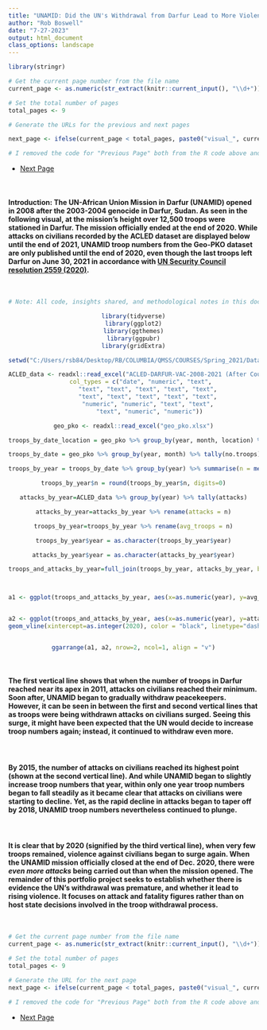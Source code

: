 ```yaml
---
title: "UNAMID: Did the UN's Withdrawal from Darfur Lead to More Violence against Civilians?"
author: "Rob Boswell"
date: "7-27-2023"
output: html_document
class_options: landscape
---
```


```r

library(stringr)

# Get the current page number from the file name
current_page <- as.numeric(str_extract(knitr::current_input(), "\\d+"))

# Set the total number of pages
total_pages <- 9

# Generate the URLs for the previous and next pages

next_page <- ifelse(current_page < total_pages, paste0("visual_", current_page + 1, "-darfur_violence.html"), NA)

# I removed the code for "Previous Page" both from the R code above and from the html code below because this is the first page

```

<ul class="pager">
  <li><a href="`r next_page`">Next Page</a></li>
</ul>


<br>

#### **Introduction:** The UN-African Union Mission in Darfur (UNAMID) opened in 2008 after the 2003-2004 genocide in Darfur, Sudan. As seen in the following visual, at the mission's height over 12,500 troops were stationed in Darfur. The mission officially ended at the end of 2020. While attacks on civilians recorded by the ACLED dataset are displayed below until the end of 2021, UNAMID troop numbers from the Geo-PKO dataset are only published until the end of 2020, even though the last troops left Darfur on June 30, 2021 in accordance with [UN Security Council resolution 2559 (2020)](https://documents-dds-ny.un.org/doc/UNDOC/GEN/N20/382/73/PDF/N2038273.pdf).

<br>

<center>
```R

# Note: All code, insights shared, and methodological notes in this document and other documents in this portfolio ARE NOT open source and MUST be cited.

library(tidyverse)
library(ggplot2)
library(ggthemes)
library(ggpubr)
library(gridExtra)

setwd("C:/Users/rsb84/Desktop/RB/COLUMBIA/QMSS/COURSES/Spring_2021/Data Visualization/End_project")

ACLED_data <- readxl::read_excel("ACLED-DARFUR-VAC-2008-2021 (After Course Ended-for 2023 Portfolio)-UPDATED VERSION-inter1_numbers_replaced_with_actor_names.xlsx", 
     col_types = c("date", "numeric", "text", 
         "text", "text", "text", "text", "text", 
         "text", "text", "text", "text", "text", 
         "numeric", "numeric", "text", "text", 
         "text", "numeric", "numeric"))

geo_pko <- readxl::read_excel("geo_pko.xlsx")

troops_by_date_location = geo_pko %>% group_by(year, month, location) %>% tally(no.troops)

troops_by_date = geo_pko %>% group_by(year, month) %>% tally(no.troops)

troops_by_year = troops_by_date %>% group_by(year) %>% summarise(n = mean(n))

troops_by_year$n = round(troops_by_year$n, digits=0)

attacks_by_year=ACLED_data %>% group_by(year) %>% tally(attacks)

attacks_by_year=attacks_by_year %>% rename(attacks = n)

troops_by_year=troops_by_year %>% rename(avg_troops = n)

troops_by_year$year = as.character(troops_by_year$year)

attacks_by_year$year = as.character(attacks_by_year$year)

troops_and_attacks_by_year=full_join(troops_by_year, attacks_by_year, by="year")



a1 <- ggplot(troops_and_attacks_by_year, aes(x=as.numeric(year), y=avg_troops)) + geom_line(lwd=1.6, aes(color = avg_troops, size=3), color="steelblue") + scale_x_continuous("Year", breaks=0:2100) + scale_y_continuous("Average Number of Troops") + theme_wsj() + theme(title =element_text(size=18, color= "steelblue", face='bold'), axis.title.x=element_blank(), axis.title.y=element_blank(), axis.text.x = element_text(size = 9.7), axis.text.y = element_text(size = 12), legend.position="none", plot.caption = element_text(color = "steelblue", face = "bold", size=14)) + geom_vline(xintercept=as.integer(2011), color = "black", linetype="dashed", size = 1.2) + geom_vline(xintercept=as.integer(2015), color = "black", linetype="dashed", size = 1.2) + geom_vline(xintercept=as.integer(2020), color = "black", linetype="dashed", size = 1.2) + labs(title="Average Number of Troops in UNAMID, by Year", caption="")


a2 <- ggplot(troops_and_attacks_by_year, aes(x=as.numeric(year), y=attacks)) + geom_line(lwd=1.6, aes(color = attacks, size=3), color="red") + scale_x_continuous("Year", breaks=0:2100) + scale_y_continuous("Number of Attacks on Civilians") + theme_wsj() + theme(title =element_text(size=18, color= "steelblue", face='bold'), axis.title.x=element_blank(), axis.title.y=element_blank(), axis.text.x = element_text(size = 9.7), axis.text.y = element_text(size = 12), legend.position="none", plot.caption = element_text(color = "steelblue", face = "bold", size=14)) + geom_vline(xintercept=as.integer(2011), color = "black", linetype="dashed", size = 1.2) + geom_vline(xintercept=as.integer(2015), color = "black", linetype="dashed", size = 1.2) +
geom_vline(xintercept=as.integer(2020), color = "black", linetype="dashed", size = 1.2) + labs(title="Number of Attacks on Darfur Civilians during UNAMID, by Year", caption="Sources: 1. Geo-PKO Dataset, v2.1, Uppsala University, 2. The ACLED Dataset")


ggarrange(a1, a2, nrow=2, ncol=1, align = "v")

```
</center>

<br>

#### The first vertical line shows that when the number of troops in Darfur reached near its apex in 2011, attacks on civilians reached their minimum. Soon after, UNAMID began to gradually withdraw peacekeepers. However, it can be seen in between the first and second vertical lines that as troops were being withdrawn attacks on civilians surged. Seeing this surge, it might have been expected that the UN would decide to increase troop numbers again; instead, it continued to withdraw even more. 

<br>

#### By 2015, the number of attacks on civilians reached its highest point (shown at the second vertical line). And while UNAMID began to slightly increase troop numbers that year, within only one year troop numbers began to fall steadily as it became clear that attacks on civilians were starting to decline. Yet, as the rapid decline in attacks began to taper off by 2018, UNAMID troop numbers nevertheless continued to plunge.

<br>

#### It is clear that by 2020 (signified by the third vertical line), when very few troops remained, violence against civilians began to surge again. When the UNAMID mission officially closed at the end of Dec. 2020, there were *even more attacks* being carried out than when the mission opened. The remainder of this portfolio project seeks to establish whether there is evidence the UN's withdrawal was premature, and whether it lead to rising violence. It focuses on attack and fatality figures rather than on host state decisions involved in the troop withdrawal process.

<br>

```r


# Get the current page number from the file name
current_page <- as.numeric(str_extract(knitr::current_input(), "\\d+"))

# Set the total number of pages
total_pages <- 9

# Generate the URL for the next page
next_page <- ifelse(current_page < total_pages, paste0("visual_", current_page + 1, "-darfur_violence.html"), NA)

# I removed the code for "Previous Page" both from the R code above and from the html code below because this is the first page

```

<ul class="pager">
  <li><a href="`r next_page`">Next Page</a></li>
</ul>
